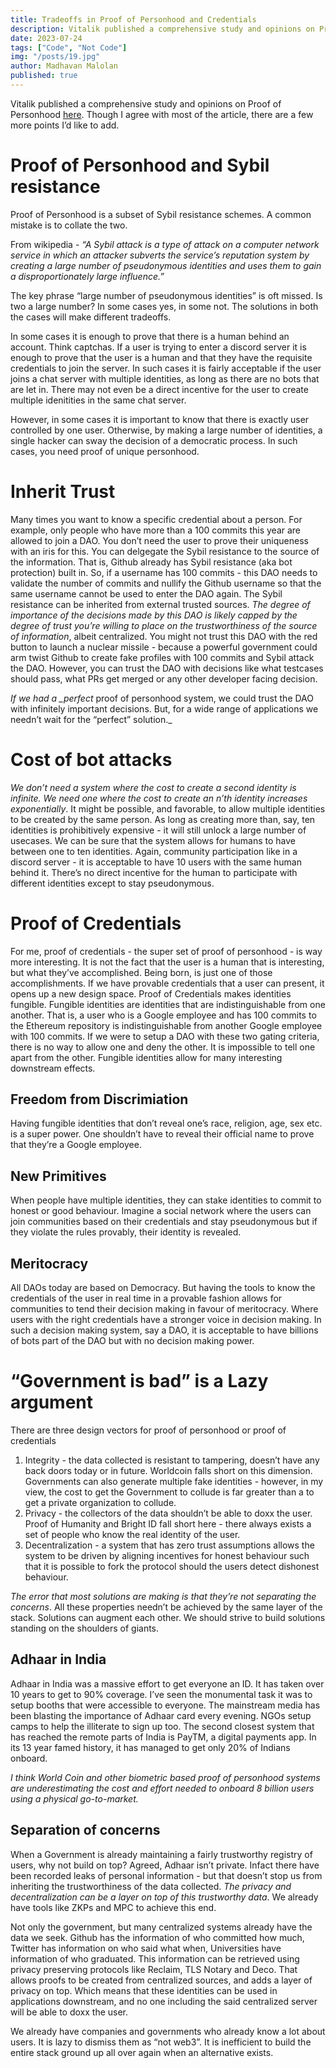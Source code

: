 ---
title: Tradeoffs in Proof of Personhood and Credentials
description: Vitalik published a comprehensive study and opinions on Proof of Personhood here.
date: 2023-07-24
tags: ["Code", "Not Code"]
img: "/posts/19.jpg"
author: Madhavan Malolan
published: true
---

Vitalik published a comprehensive study and opinions on Proof of Personhood [here](https://vitalik.ca/). Though I agree with most of the article, there are a few more points I’d like to add.

# Proof of Personhood and Sybil resistance

Proof of Personhood is a subset of Sybil resistance schemes. A common mistake is to collate the two.

From wikipedia - _“A Sybil attack is a type of attack on a computer network service in which an attacker subverts the service’s reputation system by creating a large number of pseudonymous identities and uses them to gain a disproportionately large influence.”_

The key phrase “large number of pseudonymous identities” is oft missed. Is two a large number? In some cases yes, in some not. The solutions in both the cases will make different tradeoffs.

In some cases it is enough to prove that there is a human behind an account. Think captchas. If a user is trying to enter a discord server it is enough to prove that the user is a human and that they have the requisite credentials to join the server. In such cases it is fairly acceptable if the user joins a chat server with multiple identities, as long as there are no bots that are let in. There may not even be a direct incentive for the user to create multiple idenitities in the same chat server.

However, in some cases it is important to know that there is exactly user controlled by one user. Otherwise, by making a large number of identities, a single hacker can sway the decision of a democratic process. In such cases, you need proof of unique personhood.

# Inherit Trust

Many times you want to know a specific credential about a person. For example, only people who have more than a 100 commits this year are allowed to join a DAO. You don’t need the user to prove their uniqueness with an iris for this. You can delgegate the Sybil resistance to the source of the information. That is, Github already has Sybil resistance (aka bot protection) built in. So, if a username has 100 commits - this DAO needs to validate the number of commits and nullify the Github username so that the same username cannot be used to enter the DAO again. The Sybil resistance can be inherited from external trusted sources. _The degree of importance of the decisions made by this DAO is likely capped by the degree of trust you’re willing to place on the trustworthiness of the source of information_, albeit centralized. You might not trust this DAO with the red button to launch a nuclear missile - because a powerful government could arm twist Github to create fake profiles with 100 commits and Sybil attack the DAO. However, you can trust the DAO with decisions like what testcases should pass, what PRs get merged or any other developer facing decision.

_If we had a \_perfect_ proof of personhood system, we could trust the DAO with infinitely important decisions. But, for a wide range of applications we needn’t wait for the “perfect” solution.\_

# Cost of bot attacks

_We don’t need a system where the cost to create a second identity is infinite. We need one where the cost to create an n’th identity increases exponentially_. It might be possible, and favorable, to allow multiple identities to be created by the same person. As long as creating more than, say, ten identities is prohibitively expensive - it will still unlock a large number of usecases. We can be sure that the system allows for humans to have between one to ten identities. Again, community participation like in a discord server - it is acceptable to have 10 users with the same human behind it. There’s no direct incentive for the human to participate with different identities except to stay pseudonymous.

# Proof of Credentials

For me, proof of credentials - the super set of proof of personhood - is way more interesting. It is not the fact that the user is a human that is interesting, but what they’ve accomplished. Being born, is just one of those accomplishments. If we have provable credentials that a user can present, it opens up a new design space. Proof of Credentials makes identities fungible. Fungible identities are identities that are indistinguishable from one another. That is, a user who is a Google employee and has 100 commits to the Ethereum repository is indistinguishable from another Google employee with 100 commits. If we were to setup a DAO with these two gating criteria, there is no way to allow one and deny the other. It is impossible to tell one apart from the other. Fungible identities allow for many interesting downstream effects.

## Freedom from Discrimiation

Having fungible identities that don’t reveal one’s race, religion, age, sex etc. is a super power. One shouldn’t have to reveal their official name to prove that they’re a Google employee.

## New Primitives

When people have multiple identities, they can stake identities to commit to honest or good behaviour. Imagine a social network where the users can join communities based on their credentials and stay pseudonymous but if they violate the rules provably, their identity is revealed.

## Meritocracy

All DAOs today are based on Democracy. But having the tools to know the credentials of the user in real time in a provable fashion allows for communities to tend their decision making in favour of meritocracy. Where users with the right credentials have a stronger voice in decision making. In such a decision making system, say a DAO, it is acceptable to have billions of bots part of the DAO but with no decision making power.

# “Government is bad” is a Lazy argument

There are three design vectors for proof of personhood or proof of credentials

1.  Integrity - the data collected is resistant to tampering, doesn’t have any back doors today or in future. Worldcoin falls short on this dimension. Governments can also generate multiple fake identities - however, in my view, the cost to get the Government to collude is far greater than a to get a private organization to collude.
2.  Privacy - the collectors of the data shouldn’t be able to doxx the user. Proof of Humanity and Bright ID fall short here - there always exists a set of people who know the real identity of the user.
3.  Decentralization - a system that has zero trust assumptions allows the system to be driven by aligning incentives for honest behaviour such that it is possible to fork the protocol should the users detect dishonest behaviour.

_The error that most solutions are making is that they’re not separating the concerns_. All these properties needn’t be achieved by the same layer of the stack. Solutions can augment each other. We should strive to build solutions standing on the shoulders of giants.

## Adhaar in India

Adhaar in India was a massive effort to get everyone an ID. It has taken over 10 years to get to 90% coverage. I’ve seen the monumental task it was to setup booths that were accessible to everyone. The mainstream media has been blasting the importance of Adhaar card every evening. NGOs setup camps to help the illiterate to sign up too. The second closest system that has reached the remote parts of India is PayTM, a digital payments app. In its 13 year famed history, it has managed to get only 20% of Indians onboard.

_I think World Coin and other biometric based proof of personhood systems are underestimating the cost and effort needed to onboard 8 billion users using a physical go-to-market._

## Separation of concerns

When a Government is already maintaining a fairly trustworthy registry of users, why not build on top? Agreed, Adhaar isn’t private. Infact there have been recorded leaks of personal information - but that doesn’t stop us from inheriting the trustworthiness of the data collected. _The privacy and decentralization can be a layer on top of this trustworthy data_. We already have tools like ZKPs and MPC to achieve this end.

Not only the government, but many centralized systems already have the data we seek. Github has the information of who committed how much, Twitter has information on who said what when, Universities have information of who graduated. This information can be retrieved using privacy preserving protocols like Reclaim, TLS Notary and Deco. That allows proofs to be created from centralized sources, and adds a layer of privacy on top. Which means that these identities can be used in applications downstream, and no one including the said centralized server will be able to doxx the user.

We already have companies and governments who already know a lot about users. It is lazy to dismiss them as “not web3”. It is inefficient to build the entire stack ground up all over again when an alternative exists.

